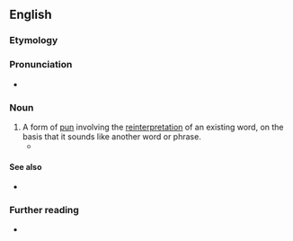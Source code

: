 ==English==

===Etymology===
{{blend|en|daffy|definition|t1=mad; eccentric}}

===Pronunciation===
* {{homophones|en|definition}}

===Noun===
{{examples|examples=
* ''apéritif'': A set of dentures. (a-pair-of-teeth)
* ''buccaneer'': Too much to pay for corn. (buck-an-ear)
* ''propaganda'': A gentlemanly goose. (proper-gander)
}}
{{en-noun}}

# A form of [[pun]] involving the [[reinterpretation]] of an existing word, on the basis that it sounds like another word or phrase.
#* {{quote-book|en|author=Gyles Daubeney Brandreth|title=The Joy of Lex: How to Have Fun with 860,341,500 Words|year=1980|publisher=Morrow|location=New York|page=269|pageurl=https://archive.org/details/joyoflexhowtohav00bran/page/269/mode/1up|isbn=0688037097|passage='''Daffynitions''' appear in fictionaries, not dictionaries, and they add hidden dimensions to the words they describe.}}

====See also====
* {{l|en|mondegreen}}

===Further reading===
* {{pedia}}